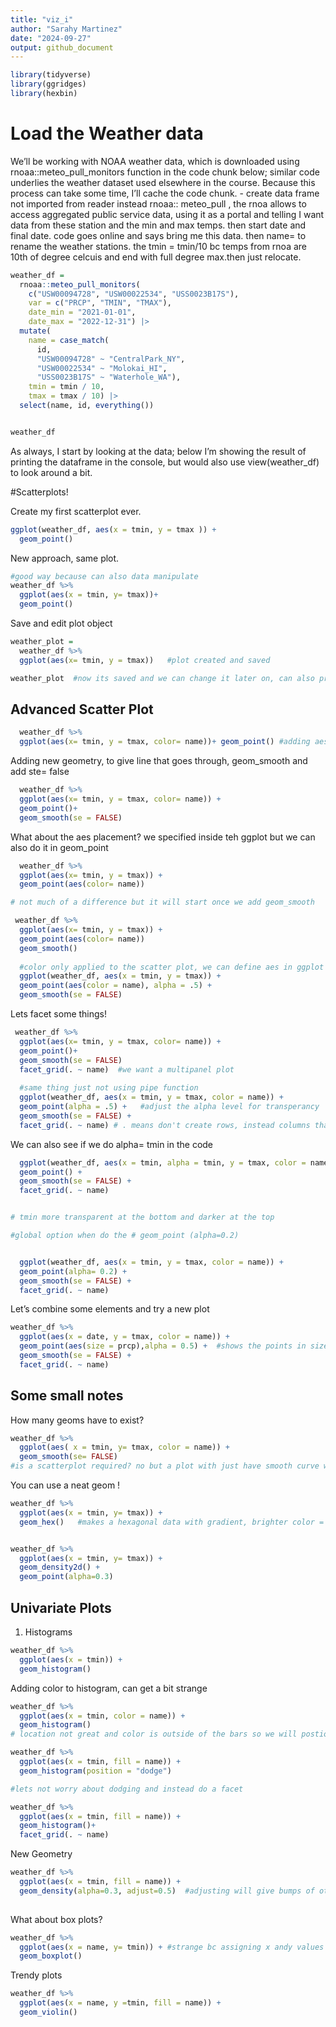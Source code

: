 ```yaml
---
title: "viz_i"
author: "Sarahy Martinez"
date: "2024-09-27"
output: github_document
---
```


```r
library(tidyverse)
library(ggridges)
library(hexbin)

```


# Load the Weather data 
We’ll be working with NOAA weather data, which is downloaded using rnoaa::meteo_pull_monitors function in the code chunk below; similar code underlies the weather dataset used elsewhere in the course. Because this process can take some time, I’ll cache the code chunk.
- create data frame not imported from reader instead rnoaa:: meteo_pull , the rnoa allows to access aggregated public service data, using it as a portal and telling I want data from these station and the min and max temps. then start date and final date. code goes online and says bring me this data. then name= to rename the weather stations. the tmin = tmin/10 bc temps from rnoa are 10th of degree celcuis and end with full degree max.then just relocate. 

```r
weather_df = 
  rnoaa::meteo_pull_monitors(
    c("USW00094728", "USW00022534", "USS0023B17S"),
    var = c("PRCP", "TMIN", "TMAX"), 
    date_min = "2021-01-01",
    date_max = "2022-12-31") |>
  mutate(
    name = case_match(
      id, 
      "USW00094728" ~ "CentralPark_NY", 
      "USW00022534" ~ "Molokai_HI",
      "USS0023B17S" ~ "Waterhole_WA"),
    tmin = tmin / 10,
    tmax = tmax / 10) |>
  select(name, id, everything())


weather_df
```

As always, I start by looking at the data; below I’m showing the result of printing the dataframe in the console, but would also use view(weather_df) to look around a bit.

#Scatterplots! 


Create my first scatterplot ever.

```r

ggplot(weather_df, aes(x = tmin, y = tmax )) + 
  geom_point()

```


New approach, same plot.

```r

#good way because can also data manipulate 
weather_df %>% 
  ggplot(aes(x = tmin, y= tmax))+
  geom_point()

```

Save and edit plot object 

```r
weather_plot = 
  weather_df %>% 
  ggplot(aes(x= tmin, y = tmax))   #plot created and saved

weather_plot  #now its saved and we can change it later on, can also print it.
```

## Advanced Scatter Plot 

```r
  weather_df %>% 
  ggplot(aes(x= tmin, y = tmax, color= name))+ geom_point() #adding aes,

```

Adding new geometry, to give line that goes through, geom_smooth and add ste= false

```r
  weather_df %>% 
  ggplot(aes(x= tmin, y = tmax, color= name)) +
  geom_point()+
  geom_smooth(se = FALSE)
```

What about the aes placement? 
we specified inside teh ggplot but we can also do it in geom_point 

```r
  weather_df %>% 
  ggplot(aes(x= tmin, y = tmax)) +
  geom_point(aes(color= name))

# not much of a difference but it will start once we add geom_smooth 

```

```r

 weather_df %>% 
  ggplot(aes(x= tmin, y = tmax)) +
  geom_point(aes(color= name))
  geom_smooth()
  
  #color only applied to the scatter plot, we can define aes in ggplot and geom
  ggplot(weather_df, aes(x = tmin, y = tmax)) + 
  geom_point(aes(color = name), alpha = .5) +
  geom_smooth(se = FALSE)
```


Lets facet some things! 

```r
 weather_df %>% 
  ggplot(aes(x= tmin, y = tmax, color= name)) +
  geom_point()+
  geom_smooth(se = FALSE)
  facet_grid(. ~ name)  #we want a multipanel plot
  
  #same thing just not using pipe function 
  ggplot(weather_df, aes(x = tmin, y = tmax, color = name)) + 
  geom_point(alpha = .5) +   #adjust the alpha level for transperancy
  geom_smooth(se = FALSE) + 
  facet_grid(. ~ name) # . means don't create rows, instead columns that describe name vice versa
```


We can also see if we do alpha= tmin in the code 

```r
  ggplot(weather_df, aes(x = tmin, alpha = tmin, y = tmax, color = name)) + 
  geom_point() +  
  geom_smooth(se = FALSE) + 
  facet_grid(. ~ name)


# tmin more transparent at the bottom and darker at the top 

#global option when do the # geom_point (alpha=0.2)


  ggplot(weather_df, aes(x = tmin, y = tmax, color = name)) + 
  geom_point(alpha= 0.2) +  
  geom_smooth(se = FALSE) + 
  facet_grid(. ~ name)


```


Let's combine some elements and try a new plot

```r

weather_df %>% 
  ggplot(aes(x = date, y = tmax, color = name)) +
  geom_point(aes(size = prcp),alpha = 0.5) +  #shows the points in size perspective with aes(size= prcp)
  geom_smooth(se = FALSE) +
  facet_grid(. ~ name)

```

## Some small notes 

How many geoms have to exist?
```r
weather_df %>% 
  ggplot(aes( x = tmin, y= tmax, color = name)) +
  geom_smooth(se= FALSE)
#is a scatterplot required? no but a plot with just have smooth curve with no data points, but geom_point shows points. Here it just shows the smooth lines. 
```

You can use a neat geom !

```r

weather_df %>% 
  ggplot(aes(x = tmin, y= tmax)) +
  geom_hex()   #makes a hexagonal data with gradient, brighter color = lots of data points and the other not                 as much 10k, 20k tells more of what data distribution looks like 


weather_df %>% 
  ggplot(aes(x = tmin, y= tmax)) +
  geom_density2d() +
  geom_point(alpha=0.3)
```

## Univariate Plots 

1. Histograms 

```r

weather_df %>% 
  ggplot(aes(x = tmin)) +
  geom_histogram()

```


Adding color to histogram, can get a bit strange 

```r


weather_df %>% 
  ggplot(aes(x = tmin, color = name)) +
  geom_histogram()
# location not great and color is outside of the bars so we will postion so it can dodge instead stack, also filling each bar by using fill.  

weather_df %>% 
  ggplot(aes(x = tmin, fill = name)) +
  geom_histogram(position = "dodge")

#lets not worry about dodging and instead do a facet 

weather_df %>% 
  ggplot(aes(x = tmin, fill = name)) +
  geom_histogram()+
  facet_grid(. ~ name)

```

New Geometry

```r
weather_df %>% 
  ggplot(aes(x = tmin, fill = name)) +
  geom_density(alpha=0.3, adjust=0.5)  #adjusting will give bumps of other info 
 
```

What about box plots?

```r
weather_df %>% 
  ggplot(aes(x = name, y= tmin)) + #strange bc assigning x andy values instead here we are doing categorical.
  geom_boxplot()

```

Trendy plots 
```r
weather_df %>% 
  ggplot(aes(x = name, y =tmin, fill = name)) + 
  geom_violin()

```










